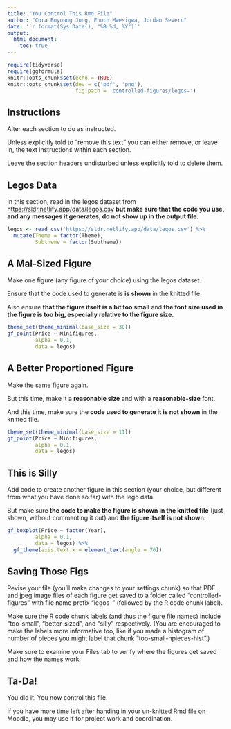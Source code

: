 ```yaml
---
title: "You Control This Rmd File"
author: "Cora Boyoung Jung, Enoch Mwesigwa, Jordan Severn"
date: '`r format(Sys.Date(), "%B %d, %Y")`'
output: 
  html_document:
    toc: true
---
```


```r
require(tidyverse)
require(ggformula)
knitr::opts_chunk$set(echo = TRUE)
knitr::opts_chunk$set(dev = c('pdf', 'png'),
                      fig.path = 'controlled-figures/legos-')
```

## Instructions

Alter each section to do as instructed.

Unless explicitly told to "remove this text" you can either remove, or leave in, the text instructions within each section. 

Leave the section headers undisturbed unless explicitly told to delete them.

## Legos Data

In this section, read in the legos dataset from <https://sldr.netlify.app/data/legos.csv> **but make sure that the code you use, and any messages it generates, do not show up in the output file.**

```r
legos <- read_csv('https://sldr.netlify.app/data/legos.csv') %>%
  mutate(Theme = factor(Theme),
         Subtheme = factor(Subtheme))
```

## A Mal-Sized Figure

Make one figure (any figure of your choice) using the legos dataset.

Ensure that the code used to generate is **is shown** in the knitted file.

Also ensure **that the figure itself is a bit too small** and **the font size used in the figure is too big, especially relative to the figure size.**

```r
theme_set(theme_minimal(base_size = 30))
gf_point(Price ~ Minifigures, 
         alpha = 0.1,
         data = legos)
```


## A Better Proportioned Figure

Make the same figure again.

But this time, make it a **reasonable size** and with a **reasonable-size** font.

And this time, make sure the **code used to generate it is not shown** in the knitted file.

```r
theme_set(theme_minimal(base_size = 11))
gf_point(Price ~ Minifigures, 
         alpha = 0.1,
         data = legos)
```

## This is Silly

Add code to create another figure in this section (your choice, but different from what you have done so far) with the lego data.

But make sure **the code to make the figure is shown in the knitted file** (just shown, without commenting it out) and **the figure itself is not shown.**

```r
gf_boxplot(Price ~ factor(Year), 
         alpha = 0.1,
         data = legos) %>%
  gf_theme(axis.text.x = element_text(angle = 70))
```


## Saving Those Figs

Revise your file (you'll make changes to your settings chunk) so that PDF and jpeg image files of each figure get saved to a folder called "controlled-figures" with file name prefix "legos-" (followed by the R code chunk label).

Make sure the R code chunk labels (and thus the figure file names) include "too-small", "better-sized", and "silly" respectively. (You are encouraged to make the labels more informative too, like if you made a histogram of number of pieces you might label that chunk "too-small-npieces-hist".)

Make sure to examine your Files tab to verify where the figures get saved and how the names work.

## Ta-Da!

You did it. You now control this file.

If you have more time left after handing in your un-knitted Rmd file on Moodle, you may use if for project work and coordination.